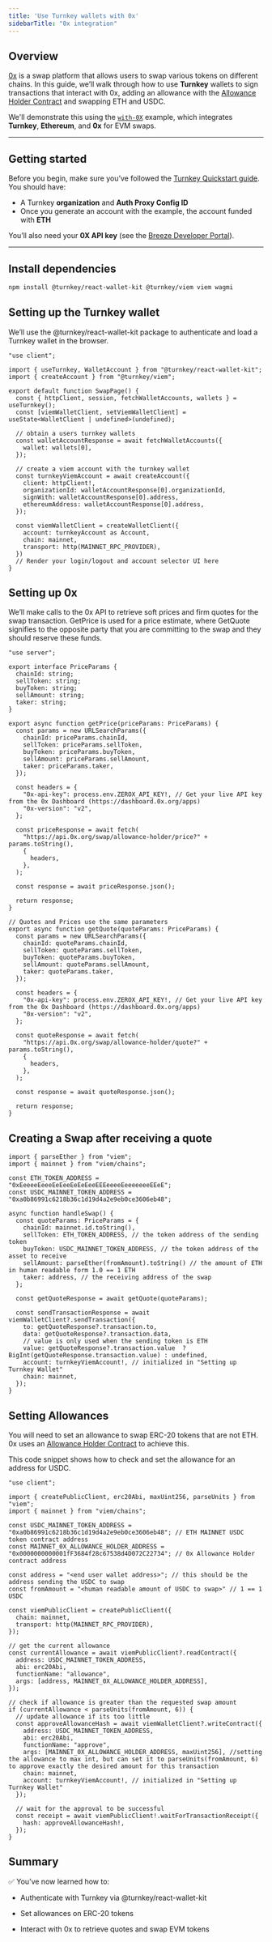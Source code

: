 ```yaml
---
title: 'Use Turnkey wallets with 0x'
sidebarTitle: "0x integration"
---
```


## Overview

[0x](https://0x.org) is a swap platform that allows users to swap various tokens on different chains. In this guide, we’ll walk through how to use **Turnkey** wallets to sign transactions that interact with 0x, adding an allowance with the [Allowance Holder Contract](https://0x.org/docs/introduction/0x-cheat-sheet#allowanceholder-recommended) and swapping ETH and USDC.

We'll demonstrate this using the [`with-0X`](https://github.com/tkhq/sdk/tree/main/examples/with-0X) example, which integrates **Turnkey**, **Ethereum**, and **0x** for EVM swaps.

---

## Getting started

Before you begin, make sure you’ve followed the [Turnkey Quickstart guide](/getting-started/quickstart).  
You should have:

- A Turnkey **organization** and **Auth Proxy Config ID** 
- Once you generate an account with the example, the account funded with **ETH**

You’ll also need your **0X API key** (see the [Breeze Developer Portal](https://dashboard.0x.org/)).

---

## Install dependencies

```bash
npm install @turnkey/react-wallet-kit @turnkey/viem viem wagmi
```

## Setting up the Turnkey wallet

We’ll use the @turnkey/react-wallet-kit package to authenticate and load a Turnkey wallet in the browser.

```tsx
"use client";

import { useTurnkey, WalletAccount } from "@turnkey/react-wallet-kit";
import { createAccount } from "@turnkey/viem";

export default function SwapPage() {
  const { httpClient, session, fetchWalletAccounts, wallets } = useTurnkey();
  const [viemWalletClient, setViemWalletClient] = useState<WalletClient | undefined>(undefined);

  // obtain a users turnkey wallets
  const walletAccountResponse = await fetchWalletAccounts({
    wallet: wallets[0],
  });

  // create a viem account with the turnkey wallet
  const turnkeyViemAccount = await createAccount({
    client: httpClient!,
    organizationId: walletAccountResponse[0].organizationId,
    signWith: walletAccountResponse[0].address,
    ethereumAddress: walletAccountResponse[0].address,
  });

  const viemWalletClient = createWalletClient({
    account: turnkeyAccount as Account,
    chain: mainnet,
    transport: http(MAINNET_RPC_PROVIDER),
  })
  // Render your login/logout and account selector UI here
}
```

## Setting up 0x

We’ll make calls to the 0x API to retrieve soft prices and firm quotes for the swap transaction. GetPrice is used for a price estimate, where GetQuote signifies to the opposite party that you are committing to the swap and they should reserve these funds.

```tsx
"use server";

export interface PriceParams {
  chainId: string;
  sellToken: string;
  buyToken: string;
  sellAmount: string;
  taker: string;
}

export async function getPrice(priceParams: PriceParams) {
  const params = new URLSearchParams({
    chainId: priceParams.chainId,
    sellToken: priceParams.sellToken,
    buyToken: priceParams.buyToken,
    sellAmount: priceParams.sellAmount,
    taker: priceParams.taker,
  });

  const headers = {
    "0x-api-key": process.env.ZEROX_API_KEY!, // Get your live API key from the 0x Dashboard (https://dashboard.0x.org/apps)
    "0x-version": "v2",
  };

  const priceResponse = await fetch(
    "https://api.0x.org/swap/allowance-holder/price?" + params.toString(),
    {
      headers,
    },
  );

  const response = await priceResponse.json();

  return response;
}

// Quotes and Prices use the same parameters
export async function getQuote(quoteParams: PriceParams) {
  const params = new URLSearchParams({
    chainId: quoteParams.chainId,
    sellToken: quoteParams.sellToken,
    buyToken: quoteParams.buyToken,
    sellAmount: quoteParams.sellAmount,
    taker: quoteParams.taker,
  });

  const headers = {
    "0x-api-key": process.env.ZEROX_API_KEY!, // Get your live API key from the 0x Dashboard (https://dashboard.0x.org/apps)
    "0x-version": "v2",
  };

  const quoteResponse = await fetch(
    "https://api.0x.org/swap/allowance-holder/quote?" + params.toString(),
    {
      headers,
    },
  );

  const response = await quoteResponse.json();

  return response;
}
```

## Creating a Swap after receiving a quote

```tsx
import { parseEther } from "viem";
import { mainnet } from "viem/chains";

const ETH_TOKEN_ADDRESS = "0xEeeeeEeeeEeEeeEeEeEeeEEEeeeeEeeeeeeeEEeE";
const USDC_MAINNET_TOKEN_ADDRESS = "0xa0b86991c6218b36c1d19d4a2e9eb0ce3606eb48";

async function handleSwap() {
  const quoteParams: PriceParams = {
    chainId: mainnet.id.toString(),
    sellToken: ETH_TOKEN_ADDRESS, // the token address of the sending token
    buyToken: USDC_MAINNET_TOKEN_ADDRESS, // the token address of the asset to receive
    sellAmount: parseEther(fromAmount).toString() // the amount of ETH in human readable form 1.0 == 1 ETH
    taker: address, // the receiving address of the swap
  };

  const getQuoteResponse = await getQuote(quoteParams);

  const sendTransactionResponse = await viemWalletClient?.sendTransaction({
    to: getQuoteResponse?.transaction.to,
    data: getQuoteResponse?.transaction.data,
    // value is only used when the sending token is ETH
    value: getQuoteResponse?.transaction.value  ? BigInt(getQuoteResponse.transaction.value) : undefined,
    account: turnkeyViemAccount!, // initialized in "Setting up Turnkey Wallet"
    chain: mainnet,
  });
}
```

## Setting Allowances

You will need to set an allowance to swap ERC-20 tokens that are not ETH. 0x uses an [Allowance Holder Contract](https://0x.org/docs/introduction/0x-cheat-sheet#allowanceholder-recommended) to achieve this.

This code snippet shows how to check and set the allowance for an address for USDC.

```tsx
"use client";

import { createPublicClient, erc20Abi, maxUint256, parseUnits } from "viem";
import { mainnet } from "viem/chains";

const USDC_MAINNET_TOKEN_ADDRESS = "0xa0b86991c6218b36c1d19d4a2e9eb0ce3606eb48"; // ETH MAINNET USDC token contract address 
const MAINNET_0X_ALLOWANCE_HOLDER_ADDRESS = "0x0000000000001fF3684f28c67538d4D072C22734"; // 0x Allowance Holder contract address

const address = "<end user wallet address>"; // this should be the address sending the USDC to swap
const fromAmount = "<human readable amount of USDC to swap>" // 1 == 1 USDC

const viemPublicClient = createPublicClient({
  chain: mainnet,
  transport: http(MAINNET_RPC_PROVIDER),
});

// get the current allowance
const currentAllowance = await viemPublicClient?.readContract({
  address: USDC_MAINNET_TOKEN_ADDRESS,
  abi: erc20Abi,
  functionName: "allowance",
  args: [address, MAINNET_0X_ALLOWANCE_HOLDER_ADDRESS],
});

// check if allowance is greater than the requested swap amount
if (currentAllowance < parseUnits(fromAmount, 6)) {
  // update allowance if its too little
  const approveAllowanceHash = await viemWalletClient?.writeContract({
    address: USDC_MAINNET_TOKEN_ADDRESS,
    abi: erc20Abi,
    functionName: "approve",
    args: [MAINNET_0X_ALLOWANCE_HOLDER_ADDRESS, maxUint256], //setting the allowance to max int, but can set it to parseUnits(fromAmount, 6) to approve exactly the desired amount for this transaction
    chain: mainnet,
    account: turnkeyViemAccount!, // initialized in "Setting up Turnkey Wallet"
  });

  // wait for the approval to be successful
  const receipt = await viemPublicClient!.waitForTransactionReceipt({
    hash: approveAllowanceHash!,
  });
}

```

## Summary

✅ You’ve now learned how to:

- Authenticate with Turnkey via @turnkey/react-wallet-kit

- Set allowances on ERC-20 tokens

- Interact with 0x to retrieve quotes and swap EVM tokens